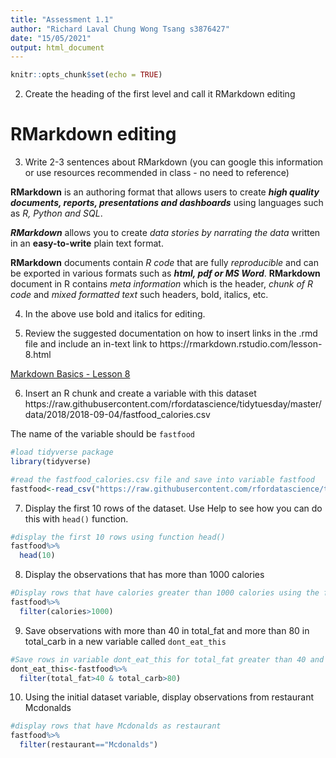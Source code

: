 ```yaml
---
title: "Assessment 1.1"
author: "Richard Laval Chung Wong Tsang s3876427"
date: "15/05/2021"
output: html_document
---
```


```r
knitr::opts_chunk$set(echo = TRUE)
```
2. Create the heading of the first level and call it RMarkdown editing

# RMarkdown editing


3. Write 2-3 sentences about RMarkdown (you can google this information or use resources recommended in class - no need to reference)

**RMarkdown** is an authoring format that allows users to create ***high quality documents, reports, presentations and dashboards*** using languages such as *R, Python and SQL*. 

***RMarkdown*** allows you to create *data stories by narrating the data* written in an **easy-to-write** plain text format.

**RMarkdown** documents contain *R code* that are fully *reproducible* and can be exported in various formats such as ***html, pdf or MS Word***. **RMarkdown** document in R contains *meta information* which is the header, *chunk of R code* and *mixed formatted text* such headers, bold, italics,  etc.

4. In the above use bold and italics for editing.

5. Review the suggested documentation on how to insert links in the .rmd file and include an in-text link to https://rmarkdown.rstudio.com/lesson-8.html

[Markdown Basics - Lesson 8](https://rmarkdown.rstudio.com/lesson-8.html)


6. Insert an R chunk and create a variable with this dataset
https://raw.githubusercontent.com/rfordatascience/tidytuesday/master/data/2018/2018-09-04/fastfood_calories.csv

The name of the variable should be `fastfood`

```r
#load tidyverse package
library(tidyverse)

#read the fastfood_calories.csv file and save into variable fastfood
fastfood<-read_csv("https://raw.githubusercontent.com/rfordatascience/tidytuesday/master/data/2018/2018-09-04/fastfood_calories.csv")

```

7. Display the first 10 rows of the dataset. Use Help to see how you can do this with `head()` function.
```r
#display the first 10 rows using function head()
fastfood%>%
  head(10)
```

8. Display the observations that has more than 1000 calories
```r
#Display rows that have calories greater than 1000 calories using the function filter()
fastfood%>%
  filter(calories>1000)
```

9. Save observations with more than 40 in total_fat and more than 80 in total_carb in a new variable called `dont_eat_this`
```r
#Save rows in variable dont_eat_this for total_fat greater than 40 and total_carb greater than 80 
dont_eat_this<-fastfood%>%
  filter(total_fat>40 & total_carb>80)
```

10. Using the initial dataset variable, display observations from restaurant Mcdonalds
```r
#display rows that have Mcdonalds as restaurant
fastfood%>%
  filter(restaurant=="Mcdonalds")
```